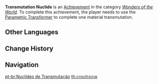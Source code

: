 {{Achievement Infobox
|title        = 
|id           = 81047
|order id     = 1048
|category     = Wonders of the World
|description  = Use the [[Parametric Transformer]] to complete one material transmutation.
|requirements = 
|primogems    = 5
|tracking     = 
|topic        = 
|type         = Exploration
}}
'''Transmutation Nuclide''' is an [[Achievement]] in the category ''[[Wonders of the World]]''. To complete this achievement, the player needs to use the [[Parametric Transformer]] to complete one material transmutation.
<!--
==Trivia==

==Video Guides==
{{EVT
|video1   = 
|caption1 = 
}}
-->
==Other Languages==
{{Other Languages
|en      = Transmutation Nuclide
|zhs     = 嬗变核素
|zhs_rm  = Shànbiàn Hésù
|zht     = 嬗變元素
|zht_rm  = Shànbiàn Yuánsù
|zh_tl   = Transmutation Nuclide
|ja      = 物質を変えよ
|ja_rm   = Busshitsu wo Kaeyo
|ja_tl   = Change the Matter
|ko      = 핵소 변환
|ko_rm   = Haekso Byeonhwan
|ko_tl   = Nucleolus Transmutation
|es      = Nucleido de transmutación
|es_tl   = Transmutation Nuclide
|fr      = Nucléo-transmutation
|fr_tl   = Nucleo-Transmutation
|ru      = Трансмутация нуклида
|ru_tl   = Transmutation of Nuclide
|th      = การแปรสภาพ
|th_rm   = 
|th_tl   = 
|vi      = Hạt Nhân Chuyển Đổi
|vi_tl   = 
|de      = Umwandlungsnuklid
|de_tl   = Transmutation Nuclide
|id      = Transformasi Kimia
|id_tl   = Chemical Transformation
|pt      = Nuclídeo de Transmutação
|pt_tl   = 
|tr      = Dönüşüm Nükliti
|tr_tl   = 
|it      = Nuclide di trasmutazione
|it_tl   = 
}}

==Change History==
{{Change History|1.3}}
<!--
==References==
{{Reflist}}
-->
==Navigation==
{{Achievement Navbox|Wonders of the World|Exploration}}

[[pt-br:Nuclídeo de Transmutação]]
[[th:การแปรสภาพ]]